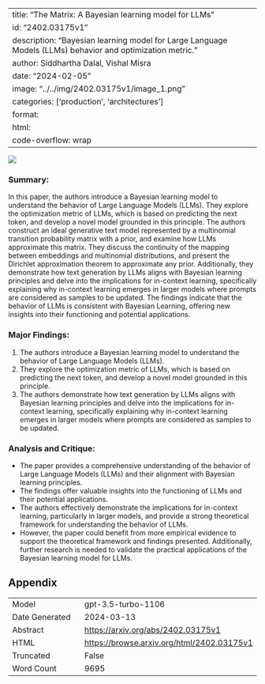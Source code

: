 
---
title: "The Matrix: A Bayesian learning model for LLMs"
id: "2402.03175v1"
description: "Bayesian learning model for Large Language Models (LLMs) behavior and optimization metric."
author: Siddhartha Dalal, Vishal Misra
date: "2024-02-05"
image: "../../img/2402.03175v1/image_1.png"
categories: ['production', 'architectures']
format:
  html:
    code-overflow: wrap
---

![](../../img/2402.03175v1/image_1.png)

### Summary:
In this paper, the authors introduce a Bayesian learning model to understand the behavior of Large Language Models (LLMs). They explore the optimization metric of LLMs, which is based on predicting the next token, and develop a novel model grounded in this principle. The authors construct an ideal generative text model represented by a multinomial transition probability matrix with a prior, and examine how LLMs approximate this matrix. They discuss the continuity of the mapping between embeddings and multinomial distributions, and present the Dirichlet approximation theorem to approximate any prior. Additionally, they demonstrate how text generation by LLMs aligns with Bayesian learning principles and delve into the implications for in-context learning, specifically explaining why in-context learning emerges in larger models where prompts are considered as samples to be updated. The findings indicate that the behavior of LLMs is consistent with Bayesian Learning, offering new insights into their functioning and potential applications.

### Major Findings:
1. The authors introduce a Bayesian learning model to understand the behavior of Large Language Models (LLMs).
2. They explore the optimization metric of LLMs, which is based on predicting the next token, and develop a novel model grounded in this principle.
3. The authors demonstrate how text generation by LLMs aligns with Bayesian learning principles and delve into the implications for in-context learning, specifically explaining why in-context learning emerges in larger models where prompts are considered as samples to be updated.

### Analysis and Critique:
- The paper provides a comprehensive understanding of the behavior of Large Language Models (LLMs) and their alignment with Bayesian learning principles.
- The findings offer valuable insights into the functioning of LLMs and their potential applications.
- The authors effectively demonstrate the implications for in-context learning, particularly in larger models, and provide a strong theoretical framework for understanding the behavior of LLMs.
- However, the paper could benefit from more empirical evidence to support the theoretical framework and findings presented. Additionally, further research is needed to validate the practical applications of the Bayesian learning model for LLMs.

## Appendix

|          |          |
|----------|----------|
| Model     | gpt-3.5-turbo-1106       |
| Date Generated     | 2024-03-13       |
| Abstract | [https://arxiv.org/abs/2402.03175v1](https://arxiv.org/abs/2402.03175v1)        |
| HTML     | [https://browse.arxiv.org/html/2402.03175v1](https://browse.arxiv.org/html/2402.03175v1)       |
| Truncated       | False       |
| Word Count       | 9695       |